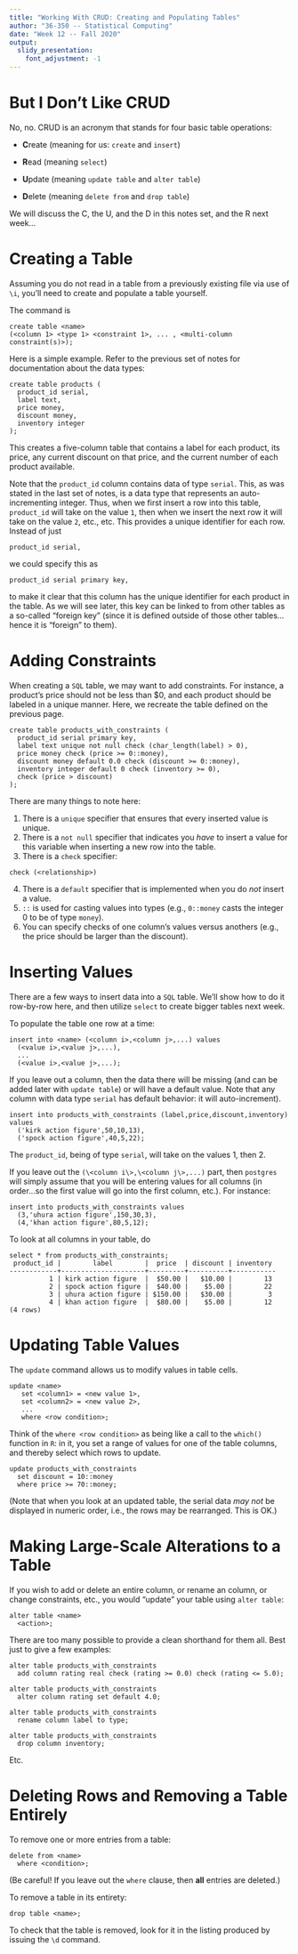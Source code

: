 ```yaml
---
title: "Working With CRUD: Creating and Populating Tables"
author: "36-350 -- Statistical Computing"
date: "Week 12 -- Fall 2020"
output: 
  slidy_presentation: 
    font_adjustment: -1
---
```


But I Don't Like CRUD
===

No, no. CRUD is an acronym that stands for four basic table operations:

- <b>C</b>reate (meaning for us: `create` and `insert`)

- <b>R</b>ead (meaning `select`)

- <b>U</b>pdate (meaning `update table` and `alter table`)

- <b>D</b>elete (meaning `delete from` and `drop table`)

We will discuss the C, the U, and the D in this notes set, and the R next week...

Creating a Table
===

Assuming you do not read in a table from a previously existing file via use of `\i`, you'll need to create and populate a table yourself.

The command is
```
create table <name> 
(<column 1> <type 1> <constraint 1>, ... , <multi-column constraint(s)>);
```

Here is a simple example. Refer to the previous set of notes for documentation about the data types:
```
create table products (
  product_id serial,
  label text,
  price money,
  discount money,
  inventory integer
);
```
This creates a five-column table that contains a label for each product, its price, any current discount on that price, and the current number of each product available.

Note that the `product_id` column contains data of type `serial`. This, as was stated in the last set of notes, is a data type that represents an auto-incrementing integer. Thus, when we first insert a row into this table, `product_id` will take on the value `1`, then when we insert the next row it will take on the value `2`, etc., etc. This provides a unique identifier for each row. Instead of just
```
product_id serial,
```
we could specify this as
```
product_id serial primary key,
```
to make it clear that this column has the unique identifier for each product in the table. As we will see later, this key can be linked to from other tables as a so-called "foreign key" (since it is defined outside of those other tables...hence it is "foreign" to them).

Adding Constraints
===

When creating a `SQL` table, we may want to add constraints. For instance, a product's price should not be less than $0, and each product should be labeled in a unique manner. Here, we recreate the table defined on the previous page. 
```
create table products_with_constraints (
  product_id serial primary key,
  label text unique not null check (char_length(label) > 0),
  price money check (price >= 0::money),
  discount money default 0.0 check (discount >= 0::money),
  inventory integer default 0 check (inventory >= 0),
  check (price > discount)
);
```

There are many things to note here:

1. There is a `unique` specifier that ensures that every inserted value is unique.
2. There is a `not null` specifier that indicates you *have* to insert a value for this variable when inserting a new row into the table.
3. There is a `check` specifier:
```
check (<relationship>)
```
4. There is a `default` specifier that is implemented when you do *not* insert a value.
5. `::` is used for casting values into types (e.g., `0::money` casts the integer 0 to be of type `money`).
6. You can specify checks of one column's values versus anothers (e.g., the price should be larger than the discount).

Inserting Values
===

There are a few ways to insert data into a `SQL` table. We'll show how to do it row-by-row here, and then utilize `select` to create bigger tables next week.

To populate the table one row at a time:
```
insert into <name> (<column i>,<column j>,...) values
  (<value i>,<value j>,...),
  ...
  (<value i>,<value j>,...);
```
If you leave out a column, then the data there will be missing (and can be added later with `update table`) or will have a default value. Note that any column with data type `serial` has default behavior: it will auto-increment).
```
insert into products_with_constraints (label,price,discount,inventory) values
  ('kirk action figure',50,10,13),
  ('spock action figure',40,5,22);
```
The `product_id`, being of type `serial`, will take on the values 1, then 2.


If you leave out the `(\<column i\>,\<column j\>,...)` part, then `postgres` will simply assume that you will be entering values for all columns (in order...so the first value will go into the first column, etc.). For instance:
```
insert into products_with_constraints values
  (3,'uhura action figure',150,30,3),
  (4,'khan action figure',80,5,12);
```

To look at all columns in your table, do
```
select * from products_with_constraints;
 product_id |        label        |  price  | discount | inventory 
------------+---------------------+---------+----------+-----------
          1 | kirk action figure  |  $50.00 |   $10.00 |        13
          2 | spock action figure |  $40.00 |    $5.00 |        22
          3 | uhura action figure | $150.00 |   $30.00 |         3
          4 | khan action figure  |  $80.00 |    $5.00 |        12
(4 rows)
```

Updating Table Values
===

The `update` command allows us to modify values in table cells.
```
update <name>
   set <column1> = <new value 1>,
   set <column2> = <new value 2>,
   ...
   where <row condition>;
```

Think of the `where <row condition>` as being like a call to the `which()` function in `R`: in it, you set a range of values for one of the table columns, and thereby select which rows to update.
```
update products_with_constraints
  set discount = 10::money
  where price >= 70::money;
```

(Note that when you look at an updated table, the serial data *may not* be displayed in numeric order, i.e., the rows may be rearranged. This is OK.)

Making Large-Scale Alterations to a Table
===

If you wish to add or delete an entire column, or rename an column, or change constraints, etc., you would "update" your table using `alter table`:
```
alter table <name>
  <action>;
```
There are too many possible to provide a clean shorthand for them all. Best just to give a few examples:
```
alter table products_with_constraints
  add column rating real check (rating >= 0.0) check (rating <= 5.0);
  
alter table products_with_constraints
  alter column rating set default 4.0;
  
alter table products_with_constraints
  rename column label to type;
  
alter table products_with_constraints
  drop column inventory;
```

Etc.

Deleting Rows and Removing a Table Entirely
===

To remove one or more entries from a table:
```
delete from <name>
  where <condition>;
```
(Be careful! If you leave out the `where` clause, then <b>all</b> entries are deleted.)

To remove a table in its entirety:
```
drop table <name>;
```

To check that the table is removed, look for it in the listing produced by issuing the `\d` command.
